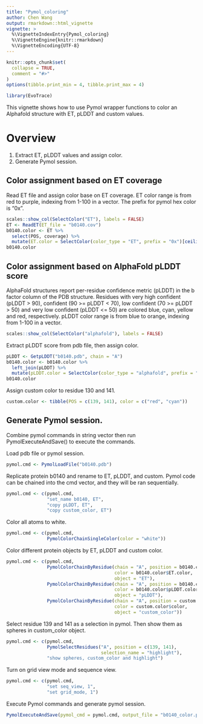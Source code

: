 ```yaml
---
title: "Pymol_coloring"
author: Chen Wang
output: rmarkdown::html_vignette
vignette: >
  %\VignetteIndexEntry{Pymol_coloring}
  %\VignetteEngine{knitr::rmarkdown}
  %\VignetteEncoding{UTF-8}
---
```


```r
knitr::opts_chunk$set(
  collapse = TRUE,
  comment = "#>"
)
options(tibble.print_min = 4, tibble.print_max = 4)
```

```r
library(EvoTrace)
```
This vignette shows how to use Pymol wrapper functions to color an Alphafold structure with ET, pLDDT and custom values.

# Overview
1. Extract ET, pLDDT values and assign color.
1. Generate Pymol session.

## Color assignment based on ET coverage
Read ET file and assign color base on ET coverage. ET color range is from red to purple, indexing from 1-100 in a vector. The prefix for pymol hex color is "0x".
```r
scales::show_col(SelectColor("ET"), labels = FALSE)
ET <- ReadET(ET_file = "b0140.cov") 
b0140.color <- ET %>%
  select(POS, coverage) %>%
  mutate(ET.color = SelectColor(color_type = "ET", prefix = "0x")[ceiling(coverage)])
b0140.color
```

## Color assignment based on AlphaFold pLDDT score
AlphaFold structures report per-residue confidence metric (pLDDT) in the b factor column of the PDB structure. Residues with very high confident (pLDDT > 90), confident (90 >= pLDDT < 70), low confident (70 >= pLDDT > 50) and very low confident (pLDDT <= 50) are colored blue, cyan, yellow and red, respectively. pLDDT color range is from blue to orange, indexing from 1-100 in a vector.
```r
scales::show_col(SelectColor("alphafold"), labels = FALSE)
```

Extract pLDDT score from pdb file, then assign color.
```r
pLDDT <- GetpLDDT("b0140.pdb", chain = "A")
b0140.color <- b0140.color %>%
  left_join(pLDDT) %>%
  mutate(pLDDT.color = SelectColor(color_type = "alphafold", prefix = "0x")[ceiling(pLDDT)])
b0140.color
```

Assign custom color to residue 130 and 141.
```r
custom.color <- tibble(POS = c(139, 141), color = c("red", "cyan"))
```

## Generate Pymol session.
Combine pymol commands in string vector then run PymolExecuteAndSave() to execute the commands.

Load pdb file or pymol session.
```r
pymol.cmd <- PymolLoadFile("b0140.pdb")
```

Replicate protein b0140 and rename to ET, pLDDT, and custom. Pymol code can be chained into the cmd vector, and they will be ran sequentially. 
```r
pymol.cmd <- c(pymol.cmd,
               "set_name b0140, ET", 
               "copy pLDDT, ET",
               "copy custom_color, ET")
```

Color all atoms to white.
```r
pymol.cmd <- c(pymol.cmd,
               PymolColorChainSingleColor(color = "white"))
```

Color different protein objects by ET, pLDDT and custom color.
```r
pymol.cmd <- c(pymol.cmd,
               PymolColorChainByResidue(chain = "A", position = b0140.color$POS,
                                        color = b0140.color$ET.color,
                                        object = "ET"),
               PymolColorChainByResidue(chain = "A", position = b0140.color$POS,
                                        color = b0140.color$pLDDT.color,
                                        object = "pLDDT"),
               PymolColorChainByResidue(chain = "A", position = custom.color$POS,
                                        color = custom.color$color,
                                        object = "custom_color"))
```

Select residue 139 and 141 as a selection in pymol. Then show them as spheres in custom_color object.
```r
pymol.cmd <- c(pymol.cmd,
               PymolSelectResidues("A", position = c(139, 141),
                                   selection_name = "highlight"),
               "show spheres, custom_color and highlight")
```

Turn on grid view mode and sequence view. 
```r
pymol.cmd <- c(pymol.cmd,
               "set seq_view, 1",
               "set grid_mode, 1")
```

Execute Pymol commands and generate pymol session.
```r
PymolExecuteAndSave(pymol_cmd = pymol.cmd, output_file = "b0140_color.pse")
```
